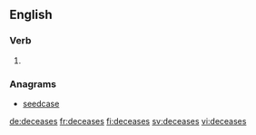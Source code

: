 
==English==

===Verb===
{{head|en}}

# {{en-third-person singular of|decease}}

===Anagrams===
* [[seedcase#English|seedcase]]

[[de:deceases]]
[[fr:deceases]]
[[fi:deceases]]
[[sv:deceases]]
[[vi:deceases]]